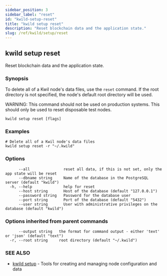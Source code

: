 ```yaml
---
sidebar_position: 3
sidebar_label: "reset"
id: "kwild-setup-reset"
title: "kwild setup reset"
description: "Reset blockchain data and the application state."
slug: /ref/kwild/setup/reset
---
```


## kwild setup reset

Reset blockchain data and the application state.

### Synopsis

To delete all of a Kwil node's data files, use the `reset` command. If the root directory is not specified, the node's default root directory will be used.

WARNING: This command should not be used on production systems. This should only be used to reset disposable test nodes.

```
kwild setup reset [flags]
```

### Examples

```
# Delete all of a Kwil node's data files
kwild setup reset -r "~/.kwild"
```

### Options

```
      --all               reset all data, if this is not set, only the app state will be reset
      --dbname string     Name of the database in the PostgreSQL server (default "kwild")
  -h, --help              help for reset
      --host string       Host of the database (default "127.0.0.1")
      --password string   Password for the database user
      --port string       Port of the database (default "5432")
      --user string       User with administrative privileges on the database (default "kwild")
```

### Options inherited from parent commands

```
      --output string   the format for command output - either 'text' or 'json' (default "text")
  -r, --root string     root directory (default "~/.kwild")
```

### SEE ALSO

* [kwild setup](/docs/ref/kwild/setup)	 - Tools for creating and managing node configuration and data

